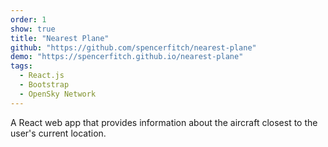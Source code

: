 ```yaml
---
order: 1
show: true
title: "Nearest Plane"
github: "https://github.com/spencerfitch/nearest-plane"
demo: "https://spencerfitch.github.io/nearest-plane"
tags: 
  - React.js
  - Bootstrap
  - OpenSky Network
---
```

<p style="margin: 0">
  A React web app that provides information about the aircraft closest to the user's current location.
</p>